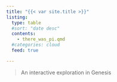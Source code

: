 ```yaml
---
title: "{{< var site.title >}}"
listing: 
  type: table
  #sort: "date desc"
  contents: 
    - there_was_pi.qmd
  #categories: cloud
  feed: true

---
```


> An interactive exploration in Genesis
